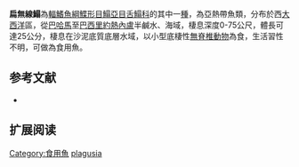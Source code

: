 {{Speciesbox
| name = 扁無線鰨
| image = 
| image_width = 250px
| image_caption = 
| status = NE
| status_system = IUCN3.1
| genus = Symphurus
| species = plagusia
| authority = [[Bloch_&_Schneider|Bloch & Schneider]], [[1801|1801]]
| synonyms = *''Pleuronectes plagusia ,Bloch & Schneider, 1801 ''
}}

'''扁無線鰨'''為[[輻鰭魚綱|輻鰭魚綱]][[鰈形目|鰈形目]][[鰨亞目|鰨亞目]][[舌鰨科|舌鰨科]]的其中一[[種|種]]，為亞熱帶魚類，分布於西[[大西洋|大西洋]]區，從[[巴哈馬|巴哈馬]]至[[巴西|巴西]][[里約熱內盧|里約熱內盧]]半鹹水、海域，棲息深度0-75公尺，體長可達25公分，棲息在沙泥底質底層水域，以小型底棲性[[無脊椎動物|無脊椎動物]]為食，生活習性不明，可做為食用魚。
==参考文献==
*{{FishBase_species|genus=Symphurus |species=plagusia|year=2014|month=4}}

== 扩展阅读 ==
{{refbegin}}
{{wikispecies-inline|Symphurus plagusia|扁無線鰨}}
{{refend}}
{{Taxonbar|from=Q1907021}}

[[Category:食用魚|Category:食用魚]]
[[Category:無線鰨屬|plagusia]]


{{魚類小作品}}
